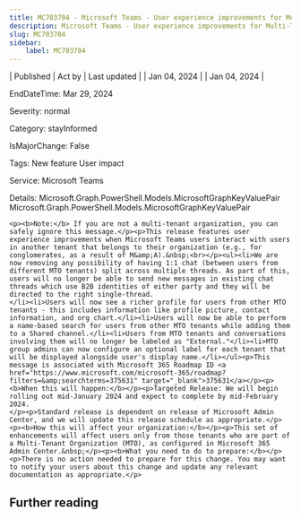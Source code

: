 ```yaml
---
title: MC703704 - Microsoft Teams - User experience improvements for Multi-Tenant Organization (MTO) users
description: Microsoft Teams - User experience improvements for Multi-Tenant Organization (MTO) users
slug: MC703704
sidebar:
    label: MC703704
---
```



| Published | Act by | Last updated |
| Jan 04, 2024 |  | Jan 04, 2024 |

EndDateTime: Mar 29, 2024

Severity: normal

Category: stayInformed

IsMajorChange: False

Tags: New feature User impact

Service: Microsoft Teams

Details: Microsoft.Graph.PowerShell.Models.MicrosoftGraphKeyValuePair Microsoft.Graph.PowerShell.Models.MicrosoftGraphKeyValuePair

```
<p><b>Note:</b> If you are not a multi-tenant organization, you can safely ignore this message.</p><p>This release features user experience improvements when Microsoft Teams users interact with users in another tenant that belongs to their organization (e.g., for conglomerates, as a result of M&amp;A).&nbsp;<br></p><ul><li>We are now removing any possibility of having 1:1 chat (between users from different MTO tenants) split across multiple threads. As part of this, users will no longer be able to send new messages in existing chat threads which use B2B identities of either party and they will be directed to the right single-thread.
</li><li>Users will now see a richer profile for users from other MTO tenants - this includes information like profile picture, contact information, and org chart.</li><li>Users will now be able to perform a name-based search for users from other MTO tenants while adding them to a Shared channel.</li><li>Users from MTO tenants and conversations involving them will no longer be labeled as "External."</li><li>MTO group admins can now configure an optional label for each tenant that will be displayed alongside user's display name.</li></ul><p>This message is associated with Microsoft 365 Roadmap ID <a href="https://www.microsoft.com/microsoft-365/roadmap?filters=&amp;searchterms=375631" target="_blank">375631</a></p><p><b>When this will happen:</b></p><p>Targeted Release: We will begin rolling out mid-January 2024 and expect to complete by mid-February 2024.
</p><p>Standard release is dependent on release of Microsoft Admin Center, and we will update this release schedule as appropriate.</p><p><b>How this will affect your organization:</b></p><p>This set of enhancements will affect users only from those tenants who are part of a Multi-Tenant Organization (MTO), as configured in Microsoft 365 Admin Center.&nbsp;</p><p><b>What you need to do to prepare:</b></p><p>There is no action needed to prepare for this change. You may want to notify your users about this change and update any relevant documentation as appropriate.</p>
```

## Further reading
